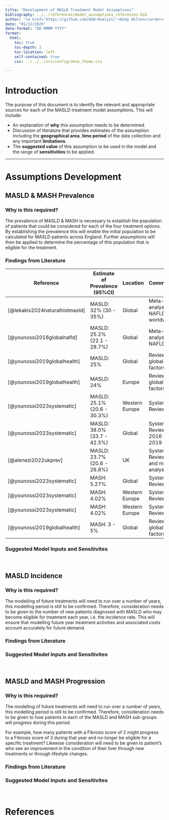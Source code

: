 ```yaml
---
title: "Development of MASLD Treatment Model Assumptions"
bibliography: ../../references/model_assumptions_references.bib
author: "<a href='https://github.com/ASW-Analyst/'>Andy Wilson</a><br><a href='https://transformationunit.nhs.uk/'>NHS Transformation Unit</a>"
date: "01/12/2025"
date-format: "DD MMMM YYYY"
format:
  html:
    toc: true
    toc-depth: 2
    toc-location: left
    self-contained: true
    css: ../../../src/config/nhse_theme.css

---
```


# Introduction
The purpose of this document is to identify the relevant and appropriate sources for each of the MASLD treatment model assumptions. This will include:

* An explanation of __why__ this assumption needs to be determined.
* Discussion of literature that provides estimates of the assumption including the __geographical area__, __time period__ of the data collection and any important __limitations__.
* The __suggested value__ of this assumption to be used in the model and the range of __sensitivities__ to be applied.


***

# Assumptions Development

## MASLD & MASH Prevalence

### Why is this required?
The prevalence of MASLD & MASH is necessary to establish the population of patients that could be considered for each of the four treatment options. By establishing the prevalence this will enable the initial population to be calculated for MASLD patients across England. Further assumptions will then be applied to determine the percentage of this population that is eligible for the treatment.

### Findings from Literature

| **Reference**                 | **Estimate of Prevalence (95%CI)**| **Location**  | **Comments**                     |
|-------------------------------|-----------------------------------|---------------|----------------------------------|
| [@lekakis2024naturalhistmasld]| MASLD: 32% (30 - 35%)             | Global        | Meta-analysis of NAFLD worldwide |
| [@younossi2016globalnafld]    | MASLD: 25.2% (22.1 - 28.7%)       | Global        | Meta-analysis of NAFLD           |
| [@younossi2019globalhealth]   | MASLD: 25%                        | Global        | Review of global risk factors    |
| [@younossi2019globalhealth]   | MASLD: 24%                        | Europe        | Review of global risk factors    |
| [@younossi2023systematic]     | MASLD: 25.1% (20.6 - 30.3%)       | Western Europe| Systematic Review                |
| [@younossi2023systematic]     | MASLD: 38.0% (33.7 - 42.5%)       | Global        | Systematic Review - 2016 to 2019 |
| [@alenezi2022ukprev]          | MASLD: 23.7% (20.6 - 26.8%)       | UK            | Systematic Review and meta-analysis |
| [@younossi2023systematic]     | MASH: 5.27%                       | Global        | Systematic Review                |
| [@younossi2023systematic]     | MASH: 4.02%                       | Western Europe| Systematic Review                |
| [@younossi2023systematic]     | MASH: 4.02%                       | Western Europe| Systematic Review                |
| [@younossi2019globalhealth]   | MASH: 3 - 5%                      | Global        | Review of global risk factors    |

### Suggested Model Inputs and Sensitivites

<br/>

## MASLD Incidence

### Why is this required?
The modelling of future treatments will need to run over a number of years, this modelling period is still to be confirmed. Therefore, consideration needs to be given to the number of new patients diagnosed with MASLD who may become eligible for treatment each year, i.e. the incidence rate. This will ensure that modelling future year treatment activities and associated costs account accurately for future demand.

### Findings from Literature

### Suggested Model Inputs and Sensitivites

<br/>

## MASLD and MASH Progression

### Why is this required?
The modelling of future treatments will need to run over a number of years, this modelling period is still to be confirmed. Therefore, consideration needs to be given to how patients in each of the MASLD and MASH sub-groups will progress during this period.

For example, how many patients with a Fibrosis score of 2 might progress to a Fibrosis score of 3 during that year and no-longer be eligible for a specific treatment? Likewise consideration will need to be given to patient's who see an improvement in the condition of their liver through new treatments or through lifestyle changes.

### Findings from Literature


### Suggested Model Inputs and Sensitivites

<br/>

# References

::: {#refs}
:::